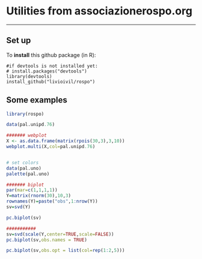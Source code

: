 
# Utilities from associazionerospo.org 

* * *

## Set up

To **install** this github package (in R):

    #if devtools is not installed yet: 
    # install.packages("devtools") 
    library(devtools)
    install_github("livioivil/rospo")


## Some examples

```r
library(rospo)

data(pal.unipd.76)

####### webplot
X <- as.data.frame(matrix(rpois(30,3),3,10))
webplot.multi(X,col=pal.unipd.76)


# set colors
data(pal.uno)
palette(pal.uno)

####### biplot
par(mar=c(1,1,1,1))
Y=matrix(rnorm(30),10,3)
rownames(Y)=paste("obs",1:nrow(Y))
sv=svd(Y)

pc.biplot(sv)

###########
sv=svd(scale(Y,center=TRUE,scale=FALSE))
pc.biplot(sv,obs.names = TRUE)

pc.biplot(sv,obs.opt = list(col=rep(1:2,5)))

```

